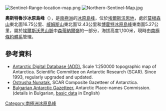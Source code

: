 [[Image:Sentinel-Range-location-map.png|thumb]]
[[Image:Northern-Sentinel-Map.jpg|thumb]]

{{coord|77|26|20|S|85|30|50|W|display=title}}

'''奧斯特魯沙冰原島峰'''（{{lang-en|Ostrusha Nunatak}}），是[[南極洲|南極洲]]的[[冰原島峰|冰原島峰]]，位於[[埃爾斯沃思地|埃爾斯沃思地]]，處於[[莫根森山|莫根森山]]東北面16.75公里、[[威姆斯山|威姆斯山]]東北面12.43公里和[[博霍特冰原島峰|博霍特冰原島峰]]東南面5.27公里，屬於[[埃爾斯沃思山脈|埃爾斯沃思山脈]]中[[森蒂納爾嶺|森蒂納爾嶺]]的一部分，海拔高度1,100米，現時由[[南極條約體系|南極條約體系]]管理。

==參考資料==
* [http://www.add.scar.org Antarctic Digital Database (ADD).] {{Wayback|url=http://www.add.scar.org/ |date=20170305000653 }} Scale 1:250000 topographic map of Antarctica. Scientific Committee on Antarctic Research (SCAR). Since 1993, regularly upgraded and updated.
* [http://data.aad.gov.au/aadc/gaz/scar/display_name.cfm?gaz_id=137824 Ostrusha Nunatak.] {{Wayback|url=http://data.aad.gov.au/aadc/gaz/scar/display_name.cfm?gaz_id=137824 |date=20140203105902 }} SCAR Composite Gazetteer of Antarctica.
* [http://apcbg.org/gazet-bg.doc Bulgarian Antarctic Gazetteer.] {{Wayback|url=http://apcbg.org/gazet-bg.doc |date=20160206203828 }} Antarctic Place-names Commission. (details in Bulgarian, [http://apcbg.org/gazet.htm basic data] {{Wayback|url=http://apcbg.org/gazet.htm |date=20160304071225 }} in English)

{{DEFAULTSORT:Ostrusha Nunatak}}
[[Category:南極洲冰原島峰|Category:南極洲冰原島峰]]


{{EllsworthLand-geo-stub}}